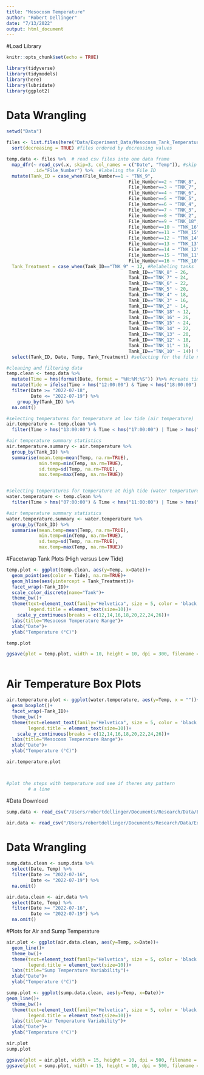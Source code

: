 ```yaml
---
title: "Mesocosm Temperature"
author: "Robert Dellinger"
date: "7/13/2022"
output: html_document
---
```


#Load Library

```r
knitr::opts_chunk$set(echo = TRUE)

library(tidyverse)
library(tidymodels)
library(here)
library(lubridate)
library(ggplot2)


```

# Data Wrangling

```r

setwd("Data")

files <- list.files(here("Data/Experiment_Data/Mesocosm_Tank_Temperatures/Tanks"), pattern = ".csv", full.names = TRUE) %>% 
  sort(decreasing = TRUE) #files ordered by decreasing values

temp.data <- files %>%  # read csv files into one data frame
  map_dfr(~ read_csv(.x, skip=3, col_names = c("Date", "Temp")), #skip first rows of metadata and rename columns
          .id="File_Number") %>%  #labeling the File ID
  mutate(Tank_ID = case_when(File_Number==1 ~ "TNK_9", 
                                             File_Number==2 ~ "TNK_8",
                                             File_Number==3 ~ "TNK_7",
                                             File_Number==4 ~ "TNK_6",
                                             File_Number==5 ~ "TNK_5",
                                             File_Number==6 ~ "TNK_4",
                                             File_Number==7 ~ "TNK_3",
                                             File_Number==8 ~ "TNK_2",
                                             File_Number==9 ~ "TNK_18",
                                             File_Number==10 ~ "TNK_16",
                                             File_Number==11 ~ "TNK_15",
                                             File_Number==12 ~ "TNK_14",
                                             File_Number==13 ~ "TNK_13",
                                             File_Number==14 ~ "TNK_12",
                                             File_Number==15 ~ "TNK_11",
                                             File_Number==16 ~ "TNK_10"), 
  Tank_Treatment = case_when(Tank_ID=="TNK_9" ~ 12, #Relabeling tanks 
                                             Tank_ID=="TNK_8" ~ 26,
                                             Tank_ID=="TNK_7" ~ 24,
                                             Tank_ID=="TNK_6" ~ 22,
                                             Tank_ID=="TNK_5" ~ 20,
                                             Tank_ID=="TNK_4" ~ 18,
                                             Tank_ID=="TNK_3" ~ 16,
                                             Tank_ID=="TNK_2" ~ 14,
                                             Tank_ID=="TNK_18" ~ 12,
                                             Tank_ID=="TNK_16" ~ 26,
                                             Tank_ID=="TNK_15" ~ 24,
                                             Tank_ID=="TNK_14" ~ 22,
                                             Tank_ID=="TNK_13" ~ 20,
                                             Tank_ID=="TNK_12" ~ 18,
                                             Tank_ID=="TNK_11" ~ 16,
                                             Tank_ID=="TNK_10" ~ 14)) %>% 
  select(Tank_ID, Date, Temp, Tank_Treatment) #selecting for the file number, date and temperature data


```


```r

#cleaning and filtering data
temp.clean <- temp.data %>% 
  mutate(Time = hms(format(Date, format = "%H:%M:%S")) )%>% #create time column 
  mutate(Tide = ifelse(Time > hms("12:00:00") & Time < hms("18:00:00") | Time > hms("00:00:00") & Time < hms("06:00:00"), "Low","High")) %>% #tide column
  filter(Date >= "2022-07-18",
         Date <= "2022-07-19") %>% 
    group_by(Tank_ID) %>% 
  na.omit()

#selecting temperatures for temperature at low tide (air temperature)
air.temperature <- temp.clean %>%
  filter(Time > hms("13:00:00") & Time < hms("17:00:00") | Time > hms("01:00:00") & Time < hms("05:00:00"))

#air temperature summary statistics 
air.temperature.summary <- air.temperature %>% 
  group_by(Tank_ID) %>% 
  summarise(mean.temp=mean(Temp, na.rm=TRUE),
            min.temp=min(Temp, na.rm=TRUE),
            sd.temp=sd(Temp, na.rm=TRUE),
            max.temp=max(Temp, na.rm=TRUE))


#selecting temperatures for temperature at high tide (water temperature)
water.temperature <- temp.clean %>%
  filter(Time > hms("07:00:00") & Time < hms("11:00:00") | Time > hms("19:00:00") & Time < hms("23:00:00"))

#air temperature summary statistics 
water.temperature.summary <- water.temperature %>% 
  group_by(Tank_ID) %>% 
  summarise(mean.temp=mean(Temp, na.rm=TRUE),
            min.temp=min(Temp, na.rm=TRUE),
            sd.temp=sd(Temp, na.rm=TRUE),
            max.temp=max(Temp, na.rm=TRUE))

```


#Facetwrap Tank Plots (High versus Low Tide)

```r

temp.plot <- ggplot(temp.clean, aes(y=Temp, x=Date))+
  geom_point(aes(color = Tide), na.rm=TRUE)+
  geom_hline(aes(yintercept = Tank_Treatment))+
  facet_wrap(~Tank_ID)+
  scale_color_discrete(name="Tank")+
  theme_bw()+
  theme(text=element_text(family="Helvetica", size = 5, color = 'black'),
        legend.title = element_text(size=10))+
    scale_y_continuous(breaks = c(12,14,16,18,20,22,24,26))+
  labs(title="Mesocosm Temperature Range")+
  xlab("Date")+
  ylab("Temperature (°C)")

temp.plot

ggsave(plot = temp.plot, width = 10, height = 10, dpi = 300, filename = "temp.plot.png")



```
# Air Temperature Box Plots

```r



air.temperature.plot <- ggplot(water.temperature, aes(y=Temp, x = ""))+
  geom_boxplot()+
  facet_wrap(~Tank_ID)+
  theme_bw()+
  theme(text=element_text(family="Helvetica", size = 5, color = 'black'),
        legend.title = element_text(size=10))+
    scale_y_continuous(breaks = c(12,14,16,18,20,22,24,26))+
  labs(title="Mesocosm Temperature Range")+
  xlab("Date")+
  ylab("Temperature (°C)")

air.temperature.plot



#plot the steps with temperature and see if theres any pattern 
        # a line 
```

#Data Download

```r

sump.data <- read_csv("/Users/robertdellinger/Documents/Research/Data/Experiment_Data/Mesocosm_Tank_Temperatures/Air_And_Sump/TNK-SMP-SN20569984.csv", skip=3, col_names = c("Date", "Temp"))

air.data <- read_csv("/Users/robertdellinger/Documents/Research/Data/Experiment_Data/Mesocosm_Tank_Temperatures/Air_And_Sump/AIR-SN20565251.csv", skip=3, col_names = c("Date", "Temp"))

```

# Data Wrangling

```r

sump.data.clean <- sump.data %>% 
  select(Date, Temp) %>% 
  filter(Date >= "2022-07-16",
         Date <= "2022-07-19") %>% 
  na.omit()

air.data.clean <- air.data %>% 
  select(Date, Temp) %>% 
  filter(Date >= "2022-07-16",
         Date <= "2022-07-19") %>% 
  na.omit()

```

#Plots for Air and Sump Temperature

```r


air.plot <- ggplot(air.data.clean, aes(y=Temp, x=Date))+
  geom_line()+
  theme_bw()+
  theme(text=element_text(family="Helvetica", size = 5, color = 'black'),
        legend.title = element_text(size=10))+
  labs(title="Sump Temperature Variability")+
  xlab("Date")+
  ylab("Temperature (°C)")

sump.plot <- ggplot(sump.data.clean, aes(y=Temp, x=Date))+
geom_line()+
  theme_bw()+
  theme(text=element_text(family="Helvetica", size = 5, color = 'black'),
        legend.title = element_text(size=10))+
  labs(title="Air Temperature Variability")+
  xlab("Date")+
  ylab("Temperature (°C)")

air.plot
sump.plot

ggsave(plot = air.plot, width = 15, height = 10, dpi = 500, filename = "temp.plot.png")
ggsave(plot = sump.plot, width = 15, height = 10, dpi = 500, filename = "temp.plot.png")


```

